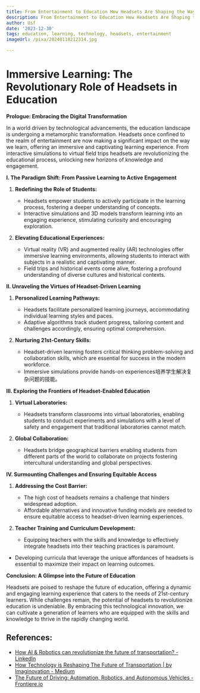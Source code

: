 ```yaml
---
title: From Entertainment to Education How Headsets Are Shaping the Way We Learn
description: From Entertainment to Education How Headsets Are Shaping the Way We Learn
author: Usf
date: '2023-12-30'
tags: education, learning, technology, headsets, entertainment
imageUrl: /pixa/20240118212314.jpg

---
```

# Immersive Learning: The  Revolutionary Role of Headsets in Education

**Prologue: Embracing  the Digital Transformation**

In a world driven by technological advancements, the education landscape is undergoing  a metamorphic transformation. Headsets once confined to the realm of entertainment are now making  a significant impact on the way we learn, offering  an immersive and captivating  learning experience. From  interactive simulations  to virtual field trips headsets are revolutionizing the educational process, unlocking new horizons  of knowledge  and engagement.

**I. The Paradigm Shift: From Passive Learning to Active Engagement**

1. **Redefining the Role of Students:**
   - Headsets empower students to actively participate in the  learning process, fostering a deeper understanding of concepts.
   -  Interactive simulations and 3D  models transform learning  into an engaging experience, stimulating curiosity and encouraging exploration.

2. **Elevating Educational Experiences:**
   - Virtual reality (VR) and augmented reality (AR) technologies offer immersive learning environments,  allowing students to interact with subjects in a realistic and captivating manner.
   - Field trips and  historical events  come alive, fostering a profound understanding of diverse cultures and historical  contexts.

**II. Unraveling the Virtues of Headset-Driven Learning**

1. **Personalized  Learning Pathways:**
   -  Headsets facilitate personalized learning journeys, accommodating individual learning styles and paces.
   - Adaptive algorithms track student progress, tailoring content and challenges accordingly, ensuring optimal comprehension.

2. **Nurturing  21st-Century Skills:**
   - Headset-driven learning fosters critical thinking problem-solving and collaboration skills, which are essential for success in the modern workforce.
   - Immersive simulations  provide hands-on experiences培养学生解决复杂问题的技能。

**III. Exploring the Frontiers of Headset-Enabled Education**

1. **Virtual Laboratories:**
    - Headsets transform classrooms into virtual laboratories, enabling students to conduct experiments and simulations with a level of safety and engagement that traditional laboratories cannot match.

2. **Global Collaboration:**
   - Headsets bridge geographical barriers enabling students from different parts of the world  to collaborate on  projects  fostering intercultural understanding and global perspectives.

**IV. Surmounting Challenges and Ensuring Equitable Access**

1. **Addressing the Cost Barrier:**
    - The high cost of headsets remains  a challenge that hinders widespread adoption.
   - Affordable alternatives and innovative funding models are  needed to ensure equitable access to headset-driven learning experiences.

2.  **Teacher Training  and Curriculum Development:**
    -  Equipping teachers with the skills  and knowledge to effectively integrate headsets into their teaching practices  is paramount.
   - Developing curricula that leverage the unique affordances  of headsets  is essential to maximize  their impact on learning outcomes.

**Conclusion: A Glimpse  into the  Future of Education**

Headsets are poised to reshape the future of education, offering a dynamic  and engaging  learning experience that caters to the needs of 21st-century learners. While challenges remain, the potential  of headsets  to revolutionize education is  undeniable. By embracing this technological innovation, we  can cultivate a generation of learners who are equipped with the skills and knowledge to thrive in the rapidly changing world.

## References:
- [How AI & Robotics can revolutionize the future of transportation? - LinkedIn](https://www.linkedin.com/pulse/how-ai-robotics-can-revolutionize-future-transportation)
- [How Technology is Reshaping The Future of Transportation | by Imaginovation - Medium](https://medium.com/@Imaginovation/how-technology-is-reshaping-the-future-of-transportation-7ca4786ad7fe)
- [The Future of Driving: Automation, Robotics, and Autonomous Vehicles - Frontiere.io](https://frontiere.io/automation-and-robotics-collaborative-robots-and-autonomous-vehicles/)
